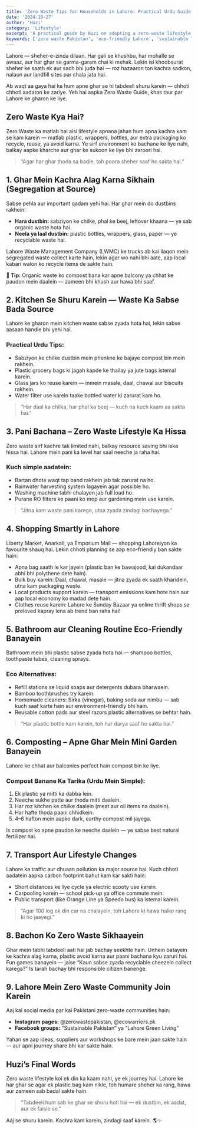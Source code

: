 ```yaml
---
title: 'Zero Waste Tips for Households in Lahore: Practical Urdu Guide'
date: '2024-10-27'
author: 'Huzi'
category: 'Lifestyle'
excerpt: 'A practical guide by Huzi on adopting a zero-waste lifestyle in Lahore. Learn simple tips in Urdu for waste segregation, composting, smart shopping, and reducing your carbon footprint.'
keywords: ['zero waste Pakistan', 'eco-friendly Lahore', 'sustainable living', 'composting at home', 'reduce plastic']
---
```


Lahore — sheher-e-zinda dilaan. Har gali se khushbu, har mohalle se awaaz, aur har ghar se garma-garam chai ki mehak. Lekin isi khoobsurat sheher ke saath ek aur sach bhi juda hai — roz hazaaron ton kachra sadkon, nalaon aur landfill sites par chala jata hai.

Ab waqt aa gaya hai ke hum apne ghar se hi tabdeeli shuru karein — chhoti chhoti aadaton ke zariye.
Yeh hai aapka Zero Waste Guide, khas taur par Lahore ke gharon ke liye.

## Zero Waste Kya Hai?

Zero Waste ka matlab hai aisi lifestyle apnana jahan hum apna kachra kam se kam karein — matlab plastic, wrappers, bottles, aur extra packaging ko recycle, reuse, ya avoid karna.
Ye sirf environment ko bachane ke liye nahi, balkay aapke kharche aur ghar ke sukoon ke liye bhi zaroori hai.

> “Agar har ghar thoda sa badle, toh poora sheher saaf ho sakta hai.”

## 1. Ghar Mein Kachra Alag Karna Sikhain (Segregation at Source)

Sabse pehla aur important qadam yehi hai. Har ghar mein do dustbins rakhein:

*   **Hara dustbin:** sabziyon ke chilke, phal ke beej, leftover khaana — ye sab organic waste hota hai.
*   **Neela ya laal dustbin:** plastic bottles, wrappers, glass, paper — ye recyclable waste hai.

Lahore Waste Management Company (LWMC) ke trucks ab kai ilaqon mein segregated waste collect karte hain, lekin agar wo nahi bhi aate, aap local kabari walon ko recycle items de sakte hain.

**🌿 Tip:** Organic waste ko compost bana kar apne balcony ya chhat ke paudon mein daalein — zameen bhi khush aur hawa bhi saaf.

## 2. Kitchen Se Shuru Karein — Waste Ka Sabse Bada Source

Lahore ke gharon mein kitchen waste sabse zyada hota hai, lekin sabse aasaan handle bhi yehi hai.

### Practical Urdu Tips:
*   Sabziyon ke chilke dustbin mein phenkne ke bajaye compost bin mein rakhein.
*   Plastic grocery bags ki jagah kapde ke thailay ya jute bags istemal karein.
*   Glass jars ko reuse karein — inmein masale, daal, chawal aur biscuits rakhein.
*   Water filter use karein taake bottled water ki zarurat kam ho.

> “Har daal ka chilka, har phal ka beej — kuch na kuch kaam aa sakta hai.”

## 3. Pani Bachana – Zero Waste Lifestyle Ka Hissa

Zero waste sirf kachre tak limited nahi, balkay resource saving bhi iska hissa hai. Lahore mein pani ka level har saal neeche ja raha hai.

### Kuch simple aadatein:
*   Bartan dhote waqt tap band rakhein jab tak zarurat na ho.
*   Rainwater harvesting system lagayein agar possible ho.
*   Washing machine tabhi chalayen jab full load ho.
*   Purane RO filters ke paani ko mop aur gardening mein use karein.

> “Jitna kam waste pani karega, utna zyada zindagi bachayega.”

## 4. Shopping Smartly in Lahore

Liberty Market, Anarkali, ya Emporium Mall — shopping Lahoreiyon ka favourite shauq hai. Lekin chhoti planning se aap eco-friendly ban sakte hain:

*   Apna bag saath le kar jayein (plastic ban ke bawajood, kai dukandaar abhi bhi polythene dete hain).
*   Bulk buy karein: Daal, chawal, masale — jitna zyada ek saath kharidein, utna kam packaging waste.
*   Local products support karein — transport emissions kam hote hain aur aap local economy ko madad dete hain.
*   Clothes reuse karein: Lahore ke Sunday Bazaar ya online thrift shops se preloved kapray lena ab trend ban raha hai!

## 5. Bathroom aur Cleaning Routine Eco-Friendly Banayein

Bathroom mein bhi plastic sabse zyada hota hai — shampoo bottles, toothpaste tubes, cleaning sprays.

### Eco Alternatives:
*   Refill stations se liquid soaps aur detergents dubara bharwaein.
*   Bamboo toothbrushes try karein.
*   Homemade cleaners: Sirka (vinegar), baking soda aur nimbu — sab kuch saaf karte hain aur environment-friendly bhi hain.
*   Reusable cotton pads aur steel razors plastic alternatives se behtar hain.

> “Har plastic bottle kam karein, toh har darya saaf ho sakta hai.”

## 6. Composting – Apne Ghar Mein Mini Garden Banayein

Lahore ke chhat aur balconies perfect hain compost bin ke liye.

### Compost Banane Ka Tarika (Urdu Mein Simple):
1.  Ek plastic ya mitti ka dabba lein.
2.  Neeche sukhe patte aur thoda mitti daalein.
3.  Har roz kitchen ke chilke daalein (meat aur oil items na daalein).
4.  Har hafte thoda paani chhidkein.
5.  4–6 hafton mein aapko dark, earthy compost mil jayega.

Is compost ko apne paudon ke neeche daalein — ye sabse best natural fertilizer hai.

## 7. Transport Aur Lifestyle Changes

Lahore ka traffic aur dhuaan pollution ka major source hai.
Kuch chhoti aadatein aapka carbon footprint bahut kam kar sakti hain:

*   Short distances ke liye cycle ya electric scooty use karein.
*   Carpooling karein — school pick-up ya office commute mein.
*   Public transport (like Orange Line ya Speedo bus) ka istemal karein.

> “Agar 100 log ek din car na chalayein, toh Lahore ki hawa halke rang ki ho jaayegi.”

## 8. Bachon Ko Zero Waste Sikhaayein

Ghar mein tabhi tabdeeli aati hai jab bachay seekhte hain.
Unhein batayein ke kachra alag karna, plastic avoid karna aur paani bachana kyu zaruri hai.
Fun games banayein — jaise “Kaun sabse zyada recyclable cheezein collect karega?”
Is tarah bachay bhi responsible citizen banenge.

## 9. Lahore Mein Zero Waste Community Join Karein

Aaj kal social media par kai Pakistani zero-waste communities hain:

*   **Instagram pages:** @zerowastepakistan, @ecowarriors.pk
*   **Facebook groups:** “Sustainable Pakistan” ya “Lahore Green Living”

Yahan se aap ideas, suppliers aur workshops ke bare mein jaan sakte hain — aur apni journey share bhi kar sakte hain.

## Huzi’s Final Words

Zero waste lifestyle koi ek din ka kaam nahi, ye ek journey hai.
Lahore ke har ghar se agar ek plastic bag kam nikle, toh humare sheher ka rang, hawa aur zameen sab badal sakte hain.

> “Tabdeeli hum sab ke ghar se shuru hoti hai — ek dustbin, ek aadat, aur ek faisle se.”

Aaj se shuru karein.
Kachra kam karein, zindagi saaf karein. 🌎✨

